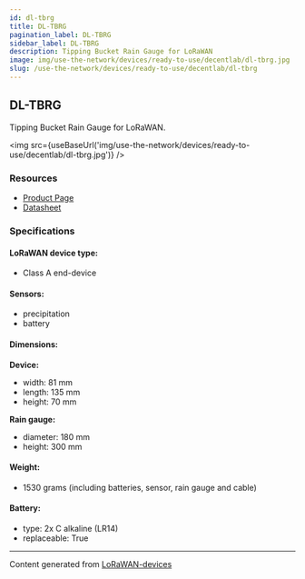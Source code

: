 ```yaml
---
id: dl-tbrg
title: DL-TBRG
pagination_label: DL-TBRG
sidebar_label: DL-TBRG
description: Tipping Bucket Rain Gauge for LoRaWAN
image: img/use-the-network/devices/ready-to-use/decentlab/dl-tbrg.jpg
slug: /use-the-network/devices/ready-to-use/decentlab/dl-tbrg
---
```



## DL-TBRG

Tipping Bucket Rain Gauge for LoRaWAN.

<img src={useBaseUrl('img/use-the-network/devices/ready-to-use/decentlab/dl-tbrg.jpg')} />

### Resources

- [Product Page](https://www.decentlab.com/products/tipping-bucket-rain-gauge-for-lorawan)
- [Datasheet](https://cdn.decentlab.com/download/datasheets/Decentlab-DL-TBRG-datasheet.pdf)

### Specifications

#### LoRaWAN device type:

- Class A end-device

#### Sensors:

- precipitation
- battery

#### Dimensions:

**Device:**

- width: 81 mm
- length: 135 mm
- height: 70 mm

**Rain gauge:**

- diameter: 180 mm
- height: 300 mm

#### Weight:

- 1530 grams (including batteries, sensor, rain gauge and cable)

#### Battery:

- type: 2x C alkaline (LR14)
- replaceable: True

---

Content generated from [LoRaWAN-devices](https://github.com/TheThingsNetwork/lorawan-devices)
